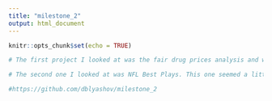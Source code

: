 ```yaml
---
title: "milestone_2"
output: html_document
---
```


```r
knitr::opts_chunk$set(echo = TRUE)
```
```r
# The first project I looked at was the fair drug prices analysis and was amazed at how well it was put together. There was a good amount of data gathering involved. Two pros: very extensive visuals which convey drug prices well, and the modeling regresssion made sense and produced significant results. It was really hard to find any cons, but perhaps he could have used more professional colors for his graphs. Also another thing I would have apprecaited was a sort of flow of what charts and data I should look at in which order. There was a lot of info thrown at me and it could have been organized in a more appealing UX/UI type of way.

# The second one I looked at was NFL Best Plays. This one seemed a little bit more rough around the edges. I liked the sports field images that they incorporated into the modeling. The play-by-play analysis was easy to read and digest as I could see exactly how often a team would either run a play to the left, right, or middle. A couple cons was that the modeling aspect was slightly missing and there were not a lot of data points to explore. The project lacked depth in observation. It could have contained more data, graphs, and analyses.

#https://github.com/dblyashov/milestone_2


```

